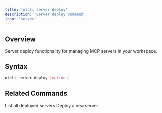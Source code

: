 ```yaml
---
title: 'ntcli server deploy'
description: 'Server deploy command'
icon: 'server'
---
```


## Overview

Server deploy functionality for managing MCP servers in your workspace.

## Syntax

```bash
ntcli server deploy [options]
```

## Related Commands

<CardGroup cols={2}>
  <Card
    title="server list"
    icon="list"
    href="/commands/server/list"
  >
    List all deployed servers
  </Card>
  <Card
    title="server deploy"
    icon="rocket"
    href="/commands/server/deploy"
  >
    Deploy a new server
  </Card>
</CardGroup>
